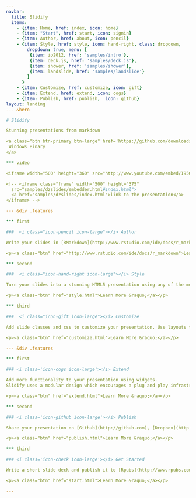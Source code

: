 ```yaml
---
navbar:
  title: Slidify
  items: 
    - {item: Home, href: index, icon: home}
    - {item: "Start", href: start, icon: signin}
    - {item: Author, href: about, icon: pencil}
    - {item: Style, href: style, icon: hand-right, class: dropdown, 
        dropdown: true, menu: [
         {item: io2012, href: 'samples/intro'},
         {item: deck.js, href: 'samples/deck.js'},
         {item: shower, href: 'samples/shower'},
         {item: landslide, href: 'samples/landslide'}
        ]
      }
    - {item: Customize, href: customize, icon: gift}
    - {item: Extend, href: extend, icon: cogs}
    - {item: Publish, href: publish,  icon: github}
layout: landing
--- &hero

# Slidify

Stunning presentations from markdown

<a class="btn btn-primary btn-large" href='https://github.com/downloads/ramnathv/slidify/slidify_0.3.1.zip'>
 Windows Binary
</a>

*** video

<iframe width="500" height="360" src="http://www.youtube.com/embed/I95GOmLc7TA?rel=0&modestbranding=1" frameborder="0" allowfullscreen></iframe>

<!-- <iframe class="frame" width="500" height="375" 
  src="samples/dzslides/embedder.html#index.html">
  <a href="samples/dzslides/index.html">link to the presentation</a>
</iframe> -->

--- &div .features

*** first

###  <i class="icon-pencil icon-large"></i> Author

Write your slides in [RMarkdown](http://www.rstudio.com/ide/docs/r_markdown), a format that combines the core syntax of [Markdown](http://daringfireball.net/projects/markdown/) with embedded code chunks that are executed.

<p><a class="btn" href="http://www.rstudio.com/ide/docs/r_markdown">Learn More &raquo;</a></p>

*** second 

###  <i class="icon-hand-right icon-large"></i> Style

Turn your slides into a stunning HTML5 presentation using any of the more than ten slide generation frameworks supported.

<p><a class="btn" href="style.html">Learn More &raquo;</a></p>

*** third

###  <i class="icon-gift icon-large"></i> Customize

Add slide classes and css to customize your presentation. Use layouts to achieve more complex designs. 

<p><a class="btn" href="customize.html">Learn More &raquo;</a></p>

--- &div .features

*** first

### <i class='icon-cogs icon-large'></i> Extend

Add more functionality to your presentation using widgets. 
Slidify uses a modular design which encourages a plug and play infrastructure.

<p><a class="btn" href="extend.html">Learn More &raquo;</a></p>

*** second

### <i class='icon-github icon-large'></i> Publish

Share your presentation on [Github](http://github.com), [Dropbox](http://www.dropbox.com) or [Rpubs](http://www.rpubs.com) in minutes. Slidify has it all covered from creation to publication.

<p><a class="btn" href="publish.html">Learn More &raquo;</a></p>

*** third

### <i class='icon-check icon-large'></i> Get Started

Write a short slide deck and publish it to [Rpubs](http://www.rpubs.com) with a few clicks using [RStudio](http://www.rstudio.com), or to [Github](http://www.github.com) with a single line of code.

<p><a class="btn" href="start.html">Learn More &raquo;</a></p>

---
```


<a onmouseover="UE.Popin.preload();" href="#" onclick="UE.Popin.show(); return false;"></a>


